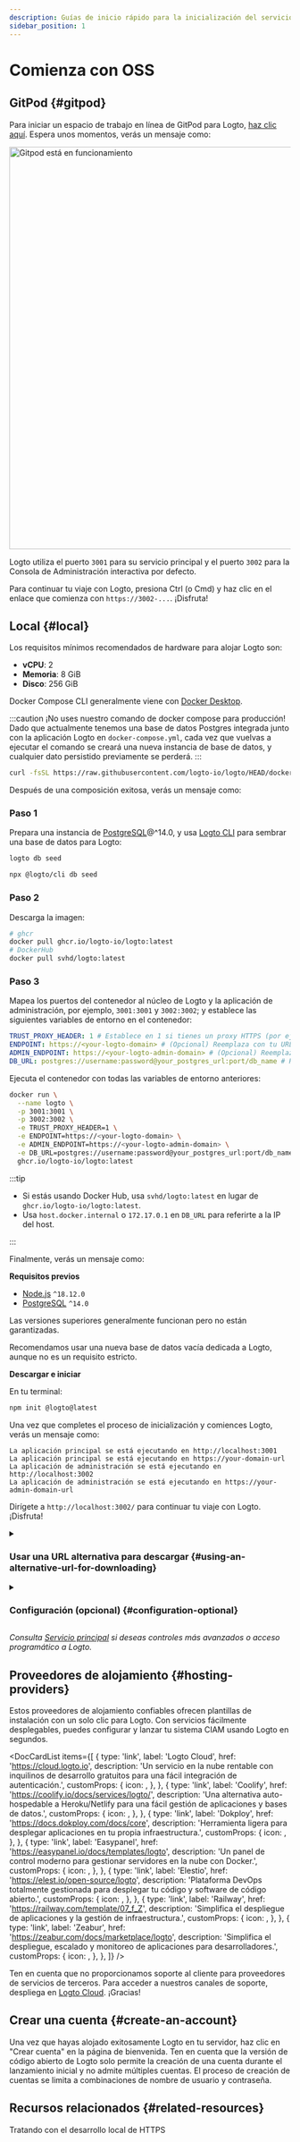 ```yaml
---
description: Guías de inicio rápido para la inicialización del servicio de código abierto (OSS) de Logto.
sidebar_position: 1
---
```



# Comienza con OSS

## GitPod \{#gitpod}

Para iniciar un espacio de trabajo en línea de GitPod para Logto, <a href="https://gitpod.io/#https://github.com/logto-io/demo" target="_blank" rel="noopener">haz clic aquí</a>. Espera unos momentos, verás un mensaje como:

<p>
  <img
    src="/img/assets/gitpod-running.png"
    alt="Gitpod está en funcionamiento"
    width="720px"
    style={{ borderRadius: '4px' }}
  />
</p>

Logto utiliza el puerto `3001` para su servicio principal y el puerto `3002` para la Consola de Administración interactiva por defecto.

Para continuar tu viaje con Logto, presiona Ctrl (o Cmd) y haz clic en el enlace que comienza con `https://3002-...`. ¡Disfruta!

## Local \{#local}

Los requisitos mínimos recomendados de hardware para alojar Logto son:

- **vCPU**: 2
- **Memoria**: 8 GiB
- **Disco**: 256 GiB

<Tabs>

<TabItem value="docker-compose" label="Docker Compose">

Docker Compose CLI generalmente viene con [Docker Desktop](https://www.docker.com/products/docker-desktop).

:::caution
¡No uses nuestro comando de docker compose para producción! Dado que actualmente tenemos una base de datos Postgres integrada junto con la aplicación Logto en `docker-compose.yml`, cada vez que vuelvas a ejecutar el comando se creará una nueva instancia de base de datos, y cualquier dato persistido previamente se perderá.
:::

```bash
curl -fsSL https://raw.githubusercontent.com/logto-io/logto/HEAD/docker-compose.yml | docker compose -p logto -f - up
```

Después de una composición exitosa, verás un mensaje como:

</TabItem>

<TabItem value="docker" label="Docker">

<h3>Paso 1</h3>

Prepara una instancia de [PostgreSQL](https://www.postgresql.org/)@^14.0, y usa [Logto CLI](/logto-oss/using-cli) para sembrar una base de datos para Logto:

<Tabs groupId="cmd">

  <TabItem value="cli" label="CLI">

```bash
logto db seed
```

  </TabItem>
  <TabItem value="npx" label="npx">

```bash
npx @logto/cli db seed
```

  </TabItem>

</Tabs>

<h3>Paso 2</h3>

Descarga la imagen:

```bash
# ghcr
docker pull ghcr.io/logto-io/logto:latest
# DockerHub
docker pull svhd/logto:latest
```

<h3>Paso 3</h3>

Mapea los puertos del contenedor al núcleo de Logto y la aplicación de administración, por ejemplo, `3001:3001` y `3002:3002`; y establece las siguientes variables de entorno en el contenedor:

```yml
TRUST_PROXY_HEADER: 1 # Establece en 1 si tienes un proxy HTTPS (por ejemplo, Nginx) frente a Logto
ENDPOINT: https://<your-logto-domain> # (Opcional) Reemplaza con tu URL de endpoint de Logto si estás usando un dominio personalizado
ADMIN_ENDPOINT: https://<your-logto-admin-domain> # (Opcional) Reemplaza con tu URL de administración de Logto si estás usando un dominio personalizado
DB_URL: postgres://username:password@your_postgres_url:port/db_name # Reemplaza con tu DSN de Postgres
```

Ejecuta el contenedor con todas las variables de entorno anteriores:

```bash
docker run \
  --name logto \
  -p 3001:3001 \
  -p 3002:3002 \
  -e TRUST_PROXY_HEADER=1 \
  -e ENDPOINT=https://<your-logto-domain> \
  -e ADMIN_ENDPOINT=https://<your-logto-admin-domain> \
  -e DB_URL=postgres://username:password@your_postgres_url:port/db_name \
  ghcr.io/logto-io/logto:latest
```

:::tip

- Si estás usando Docker Hub, usa `svhd/logto:latest` en lugar de `ghcr.io/logto-io/logto:latest`.
- Usa `host.docker.internal` o `172.17.0.1` en `DB_URL` para referirte a la IP del host.

:::

Finalmente, verás un mensaje como:

</TabItem>

<TabItem value="npm" label="npm-init">

**Requisitos previos**

- [Node.js](https://nodejs.org/) `^18.12.0`
- [PostgreSQL](https://postgresql.org/) `^14.0`

Las versiones superiores generalmente funcionan pero no están garantizadas.

Recomendamos usar una nueva base de datos vacía dedicada a Logto, aunque no es un requisito estricto.

**Descargar e iniciar**

En tu terminal:

```bash
npm init @logto@latest
```

Una vez que completes el proceso de inicialización y comiences Logto, verás un mensaje como:

</TabItem>

</Tabs>

```text
La aplicación principal se está ejecutando en http://localhost:3001
La aplicación principal se está ejecutando en https://your-domain-url
La aplicación de administración se está ejecutando en http://localhost:3002
La aplicación de administración se está ejecutando en https://your-admin-domain-url
```

Dirígete a `http://localhost:3002/` para continuar tu viaje con Logto. ¡Disfruta!

<details>

<summary>

### Usar una URL alternativa para descargar \{#using-an-alternative-url-for-downloading}

</summary>

Si deseas especificar una URL para el archivo zip de Logto, usa la opción `--download-url`. Por ejemplo:

```
npm init @logto@latest -- --download-url=https://github.com/logto-io/logto/releases/download/v1.2.2/logto.tar.gz
```

Ten en cuenta que se necesita el `--` extra para que NPM pase los argumentos.

</details>

<details>

<summary>

### Configuración (opcional) \{#configuration-optional}

</summary>

Logto utiliza variables de entorno para la configuración, junto con soporte para archivos `.env`. Consulta [Configuración](/concepts/core-service/configuration) para un uso detallado y la lista completa de variables.

</details>

_Consulta [Servicio principal](/concepts/core-service) si deseas controles más avanzados o acceso programático a Logto._

## Proveedores de alojamiento \{#hosting-providers}

Estos proveedores de alojamiento confiables ofrecen plantillas de instalación con un solo clic para Logto. Con servicios fácilmente desplegables, puedes configurar y lanzar tu sistema CIAM usando Logto en segundos.

<DocCardList
  items={[
    {
      type: 'link',
      label: 'Logto Cloud',
      href: 'https://cloud.logto.io',
      description:
        'Un servicio en la nube rentable con inquilinos de desarrollo gratuitos para una fácil integración de autenticación.',
      customProps: {
        icon: <LogtoIcon />,
      },
    },
    {
      type: 'link',
      label: 'Coolify',
      href: 'https://coolify.io/docs/services/logto/',
      description:
        'Una alternativa auto-hospedable a Heroku/Netlify para una fácil gestión de aplicaciones y bases de datos.',
      customProps: {
        icon: <CoolifyIcon />,
      },
    },
    {
      type: 'link',
      label: 'Dokploy',
      href: 'https://docs.dokploy.com/docs/core',
      description: 'Herramienta ligera para desplegar aplicaciones en tu propia infraestructura.',
      customProps: {
        icon: <DokployIcon />,
      },
    },
    {
      type: 'link',
      label: 'Easypanel',
      href: 'https://easypanel.io/docs/templates/logto',
      description: 'Un panel de control moderno para gestionar servidores en la nube con Docker.',
      customProps: {
        icon: <EasypanelIcon />,
      },
    },
    {
      type: 'link',
      label: 'Elestio',
      href: 'https://elest.io/open-source/logto',
      description:
        'Plataforma DevOps totalmente gestionada para desplegar tu código y software de código abierto.',
      customProps: {
        icon: <ElestioIcon />,
      },
    },
    {
      type: 'link',
      label: 'Railway',
      href: 'https://railway.com/template/07_f_Z',
      description: 'Simplifica el despliegue de aplicaciones y la gestión de infraestructura.',
      customProps: {
        icon: <RailwayIcon />,
      },
    },
    {
      type: 'link',
      label: 'Zeabur',
      href: 'https://zeabur.com/docs/marketplace/logto',
      description:
        'Simplifica el despliegue, escalado y monitoreo de aplicaciones para desarrolladores.',
      customProps: {
        icon: <ZeaburIcon />,
      },
    },
  ]}
/>

Ten en cuenta que no proporcionamos soporte al cliente para proveedores de servicios de terceros. Para acceder a nuestros canales de soporte, despliega en [Logto Cloud](https://cloud.logto.io). ¡Gracias!

## Crear una cuenta \{#create-an-account}

Una vez que hayas alojado exitosamente Logto en tu servidor, haz clic en "Crear cuenta" en la página de bienvenida. Ten en cuenta que la versión de código abierto de Logto solo permite la creación de una cuenta durante el lanzamiento inicial y no admite múltiples cuentas. El proceso de creación de cuentas se limita a combinaciones de nombre de usuario y contraseña.

## Recursos relacionados \{#related-resources}

<Url href="https://blog.logto.io/local-https">Tratando con el desarrollo local de HTTPS</Url>

